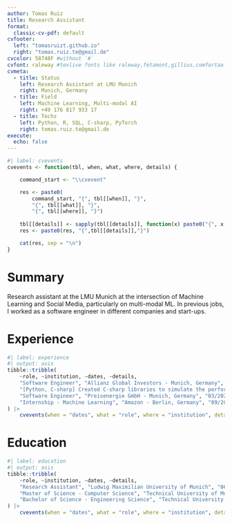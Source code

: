 ```yaml
---
author: Tomas Ruiz
title: Research Assistant
format:
  classic-cv-pdf: default
cvfooter:
  left: "tomasruizt.github.io"
  right: "tomas.ruiz.te@gmail.de"
cvcolor: 58748F #without `#`
cvfont: raleway #texlive fonts like raleway,fetamont,gillius,comfortaa
cvmeta:
  - title: Status
    left: Research Assistant at LMU Munich
    right: Munich, Germany
  - title: Field
    left: Machine Learning, Multi-modal AI
    right: +49 176 817 933 17
  - title: Techs
    left: Python, R, SQL, C-sharp, PyTorch
    right: tomas.ruiz.te@gmail.de
execute:
  echo: false
---
```


```r
#| label: cvevents
cvevents <- function(tbl, when, what, where, details) {

    command_start <- "\\cvevent"

    res <- paste0(
        command_start, "{", tbl[[when]], "}", 
        "{", tbl[[what]], "}",
        "{", tbl[[where]], "}")
    
    tbl[[details]] <- sapply(tbl[[details]], function(x) paste0("{", x, "}", collapse = ","))
    res <- paste0(res, "{",tbl[[details]],"}")

    cat(res, sep = "\n")
}
```

# Summary

Research assistant at the LMU Munich at the intersection of Machine Learning and Social Media, particularly on multi-modal ML. In previous jobs, I worked as a software engineer in different companies and start-ups.

# Experience


```r
#| label: experience
#| output: asis
tibble::tribble(
    ~role, ~institution, ~dates, ~details,
    "Software Engineer", "Allianz Global Investors - Munich, Germany", "03/2023 - 05/2024",
    "[Python, C-sharp] Created C-sharp libraries to simulate the performance of trading strategies including options and derivatives. Wrote Python packages to orchestrate scenario simulations and interact with diverse data systems (REST, SQL databases).",
    "Software Engineer", "Preisenergie GmbH - Munich, Germany", "03/2021 - 02/2023", "[R, Shiny]: Designed, implemented, and tested a price optimization algorithm using Quadratic Programming with 100.000 variables, resulting in a 20\\% improvement in the expected Customer Lifetime Value over the existing algorithm.",
    "Internship - Machine Learning", "Amazon - Berlin, Germany", "09/2017 - 02/2018", "[Java, AWS]: Developed a tool to benchmark advanced Multi-armed Bandit models for product recommendations. Released it on AWS, enabling internal Amazon and AWS teams to assess potential revenue increases based on their datasets."
) |>
    cvevents(when = "dates", what = "role", where = "institution", details = "details")
```

# Education

```r
#| label: education
#| output: asis
tibble::tribble(
    ~role, ~institution, ~dates, ~details,
    "Research Assistant", "Ludwig Maximilian University of Munich", "06/2024 - Present", "I work with large multi-modal models (VLMs) to understand and classify content from social media (videos, images, audio, and text). Our project 'ToxicAInment' is funded by the Bavarian Research Institute for Digital Transformation (bidt).",
    "Master of Science - Computer Science", "Technical University of Munich", "04/2018 - 02/2021", "My thesis was on the topic of Reinforcement Learning applied to robotics, and learning useful skills with weak supervision. I took courses such as Machine Learning, Deep Learning, Convex Optimization, and more.",
    "Bachelor of Science - Engineering Science", "Technical University of Munich", "09/2013 - 08/2017", "My thesis was with BMW Group, where I worked with a Hadoop cluster and evaluated its query throughput and latency on challenging database queries. I took courses in computer science such as Algorithms and Data Structures, Databases, etc. And also classic engineering courses such as Partial Differential Equations, Thermodynamics, etc."
) |>
    cvevents(when = "dates", what = "role", where = "institution", details = "details")
```
